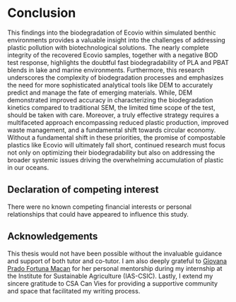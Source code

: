 # Conclusion

This findings into the biodegradation of Ecovio\textregistered\ within simulated benthic environments provides a valuable insight into the challenges of addressing plastic pollution with biotechnological solutions. The nearly complete integrity of the recovered Ecovio\textregistered\ samples, together with a negative BOD test response, highlights the doubtful fast biodegradability of PLA and PBAT blends in lake and marine environments. Furthermore, this research underscores the complexity of biodegradation processes and emphasizes the need for more sophisticated analytical tools like DEM to accurately predict and manage the fate of emerging materials. While, DEM demonstrated improved accuracy in characterizing the biodegradation kinetics compared to traditional SEM, the limited time scope of the test, should be taken with care. Moreover, a truly effective strategy requires a multifaceted approach encompassing reduced plastic production, improved waste management, and a fundamental shift towards circular economy. Without a fundamental shift in these priorities, the promise of compostable plastics like Ecovio\textregistered\ will ultimately fall short, continued research must focus not only on optimizing their biodegradability but also on addressing the broader systemic issues driving the overwhelming accumulation of plastic in our oceans.

## Declaration of competing interest {.unlisted .unnumbered}

There were no known competing financial interests or personal relationships that could have appeared to influence this study.

## Acknowledgements {.unlisted .unnumbered}

This thesis would not have been possible without the invaluable guidance and support of both tutor and co-tutor. I am also deeply grateful to [Giovana Prado Fortuna Macan](https://orcid.org/0000-0002-3714-306X) for her personal mentorship during my internship at the Institute for Sustainable Agriculture (IAS-CSIC).  Lastly, I extend my sincere gratitude to CSA Can Vies for providing a supportive community and space that facilitated my writing process.

